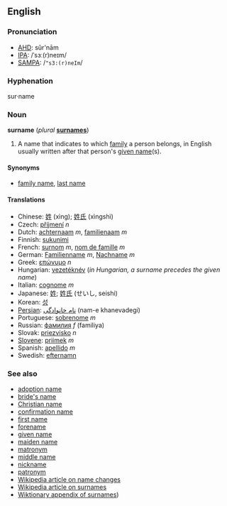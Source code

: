 ==English==
===Pronunciation===
*[[AHD]]: sûr'nām
*[[IPA]]: /ˈsɜː(r)neɪm/
*[[SAMPA]]: /<tt>"s3:(r)neIm</tt>/

===Hyphenation===
sur&middot;name

===Noun===
'''surname''' (''plural'' '''[[surnames]]''')

#A name that indicates to which [[family]] a person belongs, in English usually written after that person's [[given name]](s). 

====Synonyms====
*[[family name]], [[last name]]

====Translations====
*Chinese: [[姓]] (xìng); [[姓氏]] (xìngshì)
*Czech: [[příjmení]] ''n''
*Dutch: [[achternaam]] ''m'', [[familienaam]] ''m''
*Finnish: [[sukunimi]]
*French: [[surnom]] ''m'', [[nom de famille]] ''m''
*German: [[Familienname]] ''m'', [[Nachname]] ''m''
*Greek: [[επώνυμο]] ''n''
*Hungarian: [[vezetéknév]] (''in Hungarian, a surname precedes the given name'')
*Italian: [[cognome]] ''m''
*Japanese: [[姓]]; [[姓氏]] (せいし, seishi)
*Korean: [[성]]
*[[Persian]]: [[نام خانوادگی]] (nam-e khanevadegi)
*Portuguese: [[sobrenome]] ''m''
*Russian: [[фамилия]] ''f'' (familiya)
*Slovak: [[priezvisko]] ''n''
*[[Slovene]]: [[priimek]] ''m''
*Spanish: [[apellido]] ''m''
*Swedish: [[efternamn]]

===See also===
*[[adoption name]]
*[[bride's name]]
*[[Christian name]]
*[[confirmation name]]
*[[first name]]
*[[forename]]
*[[given name]]
*[[maiden name]]
*[[matronym]]
*[[middle name]]
*[[nickname]]
*[[patronym]]
*[[w:Name_change|Wikipedia article on name changes]]
*[[w:Surname|Wikipedia article on surnames]]
*[[Wiktionary_Appendix:Surnames|Wiktionary appendix of surnames]])
